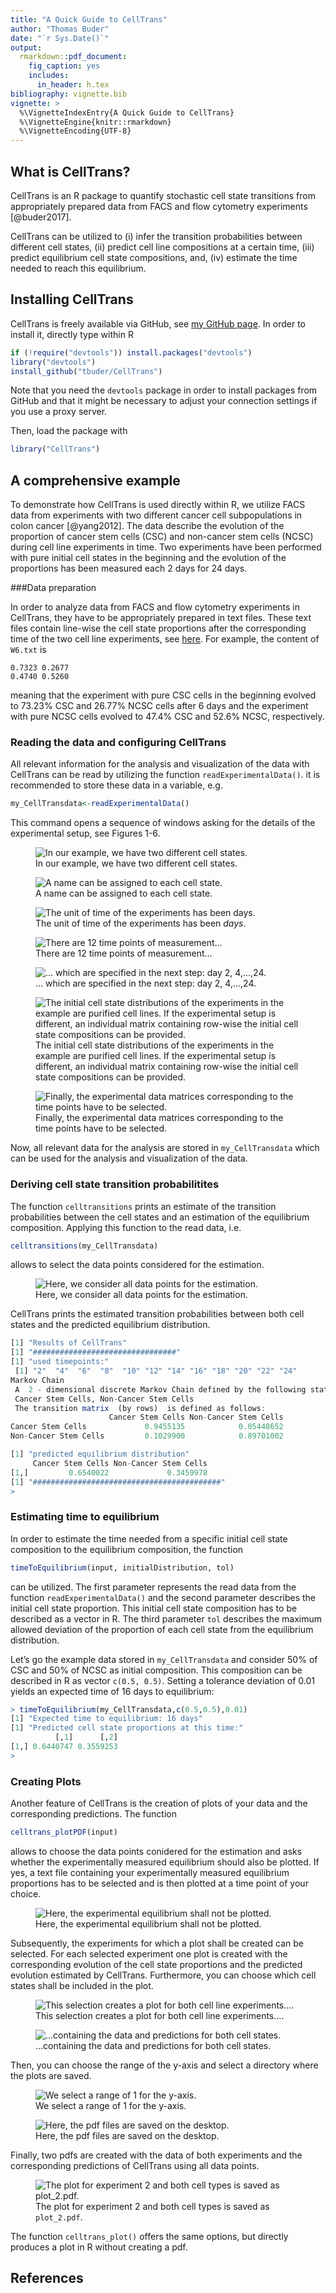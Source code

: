 ```yaml
---
title: "A Quick Guide to CellTrans"
author: "Thomas Buder"
date: "`r Sys.Date()`"
output:
  rmarkdown::pdf_document:
    fig_caption: yes        
    includes:  
      in_header: h.tex
bibliography: vignette.bib
vignette: >
  %\VignetteIndexEntry{A Quick Guide to CellTrans}
  %\VignetteEngine{knitr::rmarkdown}
  %\VignetteEncoding{UTF-8}
---
```


## What is CellTrans?
CellTrans is an R package to quantify stochastic cell state transitions from appropriately prepared data from FACS and flow cytometry experiments [@buder2017].


CellTrans can be utilized to (i) infer the transition probabilities between different cell states, (ii) predict cell line compositions at a certain time, (iii) predict equilibrium cell state compositions, and, (iv) estimate the time needed to reach this equilibrium.  

## Installing CellTrans

CellTrans is freely available  via GitHub, see [my GitHub page](http://github.com/tbuder/CellTrans). In order to install it, directly type within R

```r
if (!require("devtools")) install.packages("devtools")
library("devtools")
install_github("tbuder/CellTrans")
```
Note that you need the `devtools` package in order to install packages from GitHub and that it might be necessary to adjust your connection settings if you use a proxy server.

Then, load the package with

```r
library("CellTrans")
```

## A comprehensive example

To demonstrate how CellTrans is used directly within R, we utilize FACS data from experiments with two different cancer cell subpopulations in colon cancer [@yang2012]. The data describe the evolution of the proportion of cancer stem cells (CSC) and non-cancer stem cells (NCSC) during cell line experiments in time. Two experiments have been performed with pure initial cell states in the beginning and the evolution of the proportions has been measured each 2 days for 24 days. 

###Data preparation

In order to analyze data from FACS and flow cytometry experiments in CellTrans, they have to be appropriately prepared in text files. 
These text files contain line-wise the cell state proportions after the corresponding time of the two cell line experiments, see [here](https://github.com/tbuder/CellTrans/tree/master/case_studies/SW620). For example, the content of `W6.txt` is

```
0.7323 0.2677
0.4740 0.5260
```
meaning that the experiment with pure CSC cells in the beginning evolved to 73.23% CSC and 26.77% NCSC cells after 6 days and the experiment with pure NCSC cells evolved to 47.4% CSC and 52.6% NCSC, respectively.

### Reading the data and configuring CellTrans
All relevant information for the analysis and visualization of the data with CellTrans can be read by utilizing the function `readExperimentalData()`. it is recommended to store these data in a variable, e.g.

```r
my_CellTransdata<-readExperimentalData()
```

This command opens a sequence of windows asking for the details of the experimental setup, see Figures 1-6.


![In our example, we have two different cell states.](C:\Users\Thomas\Dropbox\TU\R\CellTrans\inst\doc\images\cell_states.png)


![A name can be assigned to each cell state.](C:\Users\Thomas\Dropbox\TU\R\CellTrans\inst\doc\images\cell_name.png)


![The unit of time of the experiments has been *days*.](C:\Users\Thomas\Dropbox\TU\R\CellTrans\inst\doc\images\time_step.png)


![There are 12 time points of measurement...](C:\Users\Thomas\Dropbox\TU\R\CellTrans\inst\doc\images\number_time.png)



![... which are specified in the next step: day 2, 4,...,24.](C:\Users\Thomas\Dropbox\TU\R\CellTrans\inst\doc\images\timepoints.png)

![The initial cell state distributions of the experiments in the example are purified cell lines. If the experimental setup is different, an individual matrix containing row-wise the initial cell state compositions can be provided. ](C:\Users\Thomas\Dropbox\TU\R\CellTrans\inst\doc\images\initial_matrix.png)




![Finally, the experimental data matrices corresponding to the time points have to be selected.](C:\Users\Thomas\Dropbox\TU\R\CellTrans\inst\doc\images\select_files.png)


Now, all relevant data for the analysis are stored in `my_CellTransdata` which can be used for the analysis and visualization of the data.


### Deriving cell state transition probabilitites

The function `celltransitions` prints an estimate of the transition probabilities between the cell states and an estimation of the equilibrium composition. Applying this function to the read data, i.e.

```r
celltransitions(my_CellTransdata)
```
allows to select the data points considered for the estimation.


![Here, we consider all data points for the estimation.](C:\Users\Thomas\Dropbox\TU\R\CellTrans\inst\doc\images\select_timepoints.png)

CellTrans prints the estimated transition probabilities between both cell states and the predicted equilibrium distribution.

```r
[1] "Results of CellTrans"
[1] "################################"
[1] "used timepoints:"
 [1] "2"  "4"  "6"  "8"  "10" "12" "14" "16" "18" "20" "22" "24"
Markov Chain 
 A  2 - dimensional discrete Markov Chain defined by the following states: 
 Cancer Stem Cells, Non-Cancer Stem Cells 
 The transition matrix  (by rows)  is defined as follows: 
                      Cancer Stem Cells Non-Cancer Stem Cells
Cancer Stem Cells             0.9455135            0.05448652
Non-Cancer Stem Cells         0.1029900            0.89701002

[1] "predicted equilibrium distribution"
     Cancer Stem Cells Non-Cancer Stem Cells
[1,]         0.6540022             0.3459978
[1] "##########################################"
> 
```

### Estimating time to equilibrium

In order to estimate the time needed from a specific initial cell state composition to the equilibrium composition, the function 
```r
timeToEquilibrium(input, initialDistribution, tol)
```
can be utilized. The first parameter represents the read data from the function `readExperimentalData()` and the second parameter describes the initial cell state proportion. This initial cell state composition has to be described as a vector in R. The third parameter `tol` describes the maximum allowed deviation of the proportion of each cell state from the equilibrium distribution.  

Let's go the example data stored in `my_CellTransdata` and consider 50% of CSC and 50% of NCSC as initial composition. This composition can be described in R as vector `c(0.5, 0.5)`. Setting a tolerance deviation of 0.01 yields an expected time of 16 days to equilibrium:

```r
> timeToEquilibrium(my_CellTransdata,c(0.5,0.5),0.01)
[1] "Expected time to equilibrium: 16 days"
[1] "Predicted cell state proportions at this time:"
          [,1]      [,2]
[1,] 0.6440747 0.3559253
> 
```

### Creating Plots
Another feature of CellTrans is the creation of plots of your data and the corresponding predictions. The function
```r
celltrans_plotPDF(input)
```
allows to choose the data points conidered for the estimation and asks whether the experimentally measured equilibrium should also be plotted. If yes, a text file containing your experimentally measured equilibrium proportions has to be selected and is then plotted at a time point of your choice.

![Here, the experimental equilibrium shall not be plotted.](C:\Users\Thomas\Dropbox\TU\R\CellTrans\inst\doc\images\plot_equi.png)

Subsequently, the experiments for which a plot shall be created can be selected. For each selected experiment one plot is created with the corresponding evolution of the cell state proportions and the predicted evolution estimated by CellTrans. Furthermore, you can choose which cell states shall be included in the plot.

![This selection creates a plot for both cell line experiments....](C:\Users\Thomas\Dropbox\TU\R\CellTrans\inst\doc\images\exp_to_plot.png)

![...containing the data and predictions for both cell states.](C:\Users\Thomas\Dropbox\TU\R\CellTrans\inst\doc\images\states_to_plot.png)

Then, you can choose the range of the y-axis and select a directory where the plots are saved. 

![We select a range of 1 for the y-axis.](C:\Users\Thomas\Dropbox\TU\R\CellTrans\inst\doc\images\range_y.png)  

![Here, the pdf files are saved on the desktop.](C:\Users\Thomas\Dropbox\TU\R\CellTrans\inst\doc\images\choose_dir.png)  

Finally, two pdfs are created with the data of both experiments and the corresponding predictions of CellTrans using all data points.

![The plot for experiment 2 and both cell types is saved as `plot_2.pdf`.](C:\Users\Thomas\Dropbox\TU\R\CellTrans\inst\doc\images\Plot_1.png)  

  
The function `celltrans_plot()` offers the same options, but directly produces a plot in R without creating a pdf.

## References
